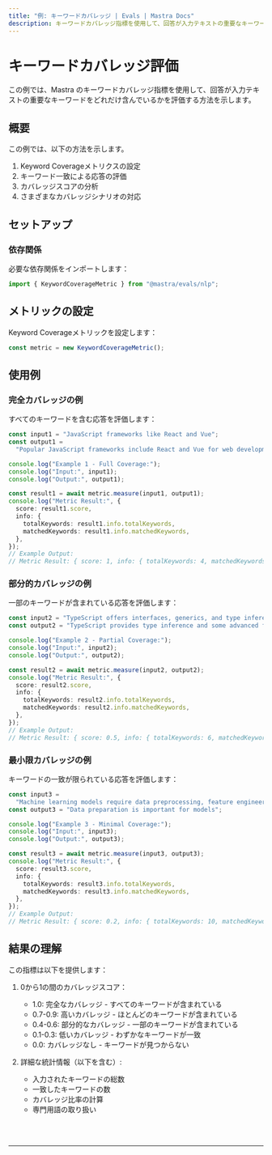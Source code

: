 ---
title: "例: キーワードカバレッジ | Evals | Mastra Docs"
description: キーワードカバレッジ指標を使用して、回答が入力テキストの重要なキーワードをどれだけカバーしているかを評価する例。
---


# キーワードカバレッジ評価

この例では、Mastra のキーワードカバレッジ指標を使用して、回答が入力テキストの重要なキーワードをどれだけ含んでいるかを評価する方法を示します。

## 概要

この例では、以下の方法を示します。

1. Keyword Coverageメトリクスの設定
2. キーワード一致による応答の評価
3. カバレッジスコアの分析
4. さまざまなカバレッジシナリオの対応

## セットアップ

### 依存関係

必要な依存関係をインポートします：

```typescript copy showLineNumbers filename="src/index.ts"
import { KeywordCoverageMetric } from "@mastra/evals/nlp";
```

## メトリックの設定

Keyword Coverageメトリックを設定します：

```typescript copy showLineNumbers{4} filename="src/index.ts"
const metric = new KeywordCoverageMetric();
```

## 使用例

### 完全カバレッジの例

すべてのキーワードを含む応答を評価します：

```typescript copy showLineNumbers{7} filename="src/index.ts"
const input1 = "JavaScript frameworks like React and Vue";
const output1 =
  "Popular JavaScript frameworks include React and Vue for web development";

console.log("Example 1 - Full Coverage:");
console.log("Input:", input1);
console.log("Output:", output1);

const result1 = await metric.measure(input1, output1);
console.log("Metric Result:", {
  score: result1.score,
  info: {
    totalKeywords: result1.info.totalKeywords,
    matchedKeywords: result1.info.matchedKeywords,
  },
});
// Example Output:
// Metric Result: { score: 1, info: { totalKeywords: 4, matchedKeywords: 4 } }
```

### 部分的カバレッジの例

一部のキーワードが含まれている応答を評価します：

```typescript copy showLineNumbers{24} filename="src/index.ts"
const input2 = "TypeScript offers interfaces, generics, and type inference";
const output2 = "TypeScript provides type inference and some advanced features";

console.log("Example 2 - Partial Coverage:");
console.log("Input:", input2);
console.log("Output:", output2);

const result2 = await metric.measure(input2, output2);
console.log("Metric Result:", {
  score: result2.score,
  info: {
    totalKeywords: result2.info.totalKeywords,
    matchedKeywords: result2.info.matchedKeywords,
  },
});
// Example Output:
// Metric Result: { score: 0.5, info: { totalKeywords: 6, matchedKeywords: 3 } }
```

### 最小限カバレッジの例

キーワードの一致が限られている応答を評価します：

```typescript copy showLineNumbers{41} filename="src/index.ts"
const input3 =
  "Machine learning models require data preprocessing, feature engineering, and hyperparameter tuning";
const output3 = "Data preparation is important for models";

console.log("Example 3 - Minimal Coverage:");
console.log("Input:", input3);
console.log("Output:", output3);

const result3 = await metric.measure(input3, output3);
console.log("Metric Result:", {
  score: result3.score,
  info: {
    totalKeywords: result3.info.totalKeywords,
    matchedKeywords: result3.info.matchedKeywords,
  },
});
// Example Output:
// Metric Result: { score: 0.2, info: { totalKeywords: 10, matchedKeywords: 2 } }
```

## 結果の理解

この指標は以下を提供します：

1. 0から1の間のカバレッジスコア：

   - 1.0: 完全なカバレッジ - すべてのキーワードが含まれている
   - 0.7-0.9: 高いカバレッジ - ほとんどのキーワードが含まれている
   - 0.4-0.6: 部分的なカバレッジ - 一部のキーワードが含まれている
   - 0.1-0.3: 低いカバレッジ - わずかなキーワードが一致
   - 0.0: カバレッジなし - キーワードが見つからない

2. 詳細な統計情報（以下を含む）:
   - 入力されたキーワードの総数
   - 一致したキーワードの数
   - カバレッジ比率の計算
   - 専門用語の取り扱い

<br />
<br />
<hr className="dark:border-[#404040] border-gray-300" />
<br />
<br />
<GithubLink
  link={
    "https://github.com/mastra-ai/mastra/blob/main/examples/basics/evals/keyword-coverage"
  }
/>
